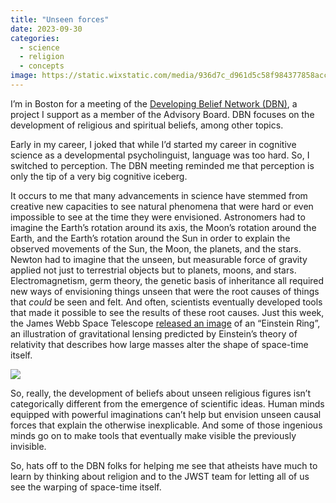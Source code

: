```yaml
---
title: "Unseen forces"
date: 2023-09-30
categories:
  - science
  - religion
  - concepts
image: https://static.wixstatic.com/media/936d7c_d961d5c58f984377858acc54247c282f~mv2.png/v1/fill/w_342,h_193,al_c,lg_1,q_85,enc_auto/DBN%20logo_Color_250x150transparent.png
---
```


I'm in Boston for a meeting of the [Developing Belief Network (DBN)](https://www.developingbelief.com/), a project I support as a member of the Advisory Board.
DBN focuses on the development of religious and spiritual beliefs, among other topics.

Early in my career, I joked that while I'd started my career in cognitive science as a developmental psycholinguist, language was too hard. So, I switched to perception.
The DBN meeting reminded me that perception is only the tip of a very big cognitive iceberg.

It occurs to me that many advancements in science have stemmed from creative new capacities to see natural phenomena that were hard or even impossible to see at the time they were envisioned.
Astronomers had to imagine the Earth's rotation around its axis, the Moon's rotation around the Earth, and the Earth's rotation around the Sun in order to explain the observed movements of the Sun, the Moon, the planets, and the stars.
Newton had to imagine that the unseen, but measurable force of gravity applied not just to terrestrial objects but to planets, moons, and stars.
Electromagnetism, germ theory, the genetic basis of inheritance all required new ways of envisioning things unseen that were the root causes of things that *could* be seen and felt.
And often, scientists eventually developed tools that made it possible to see the results of these root causes.
Just this week, the James Webb Space Telescope [released an image](https://www.space.com/james-webb-space-telescope-einstein-ring-gravitationally-lensed) of an "Einstein Ring", an illustration of gravitational lensing predicted by Einstein's theory of relativity that describes how large masses alter the shape of space-time itself.

![](https://cdn.mos.cms.futurecdn.net/JCxsoVAh2S6BxpFnjccEif-1920-80.jpg.webp)

So, really, the development of beliefs about unseen religious figures isn't categorically different from the emergence of scientific ideas.
Human minds equipped with powerful imaginations can't help but envision unseen causal forces that explain the otherwise inexplicable.
And some of those ingenious minds go on to make tools that eventually make visible the previously invisible.

So, hats off to the DBN folks for helping me see that atheists have much to learn by thinking about religion and to the JWST team for letting all of us see the warping of space-time itself.

